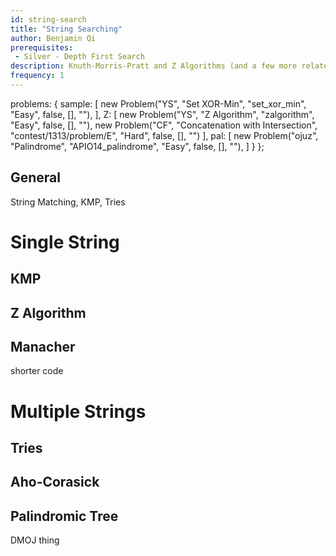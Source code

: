 ```yaml
---
id: string-search
title: "String Searching"
author: Benjamin Qi
prerequisites:
 - Silver - Depth First Search
description: Knuth-Morris-Pratt and Z Algorithms (and a few more related topics).
frequency: 1
---
```


  problems: {
    sample: [
      new Problem("YS", "Set XOR-Min", "set_xor_min", "Easy", false, [], ""),
    ],
    Z: [
      new Problem("YS", "Z Algorithm", "zalgorithm", "Easy", false, [], ""),
      new Problem("CF", "Concatenation with Intersection", "contest/1313/problem/E", "Hard", false, [], "")
    ],
    pal: [
      new Problem("ojuz", "Palindrome", "APIO14_palindrome", "Easy", false, [], ""),
    ]
  }
};

## General

<Resources>
  <Resource source="CPC" title="11 - Strings" url="11_strings">String Matching, KMP, Tries</Resource>
</Resources>

# Single String

## KMP

<Resources>
  <Resource source="cp-algo" title="Prefix Function" url="prefix-function.html"></Resource>
  <Resource source="PAPS" title="14.2 - String Matching"></Resource>
  <Resource source="GFG" title="KMP Algorithm" url="searching-for-patterns-set-2-kmp-algorithm"></Resource>
  <Resource source="TC" title="String Searching" url="introduction-to-string-searching-algorithms"></Resource>
</Resources>


## Z Algorithm

<Problems problems={metadata.problems.Z} />

<Resources>
  <Resource source="cp-algo" title="Z Function" url="z-function.html"></Resource>
  <Resource source="CPH" title="26.4 - Z-algorithm"></Resource>
  <Resource source="CF" title="Z Algorithm" url="blog/entry/3107"></Resource>
</Resources>

## Manacher

<Resources>
  <Resource source="HR" title="Manacher's Algorithm" url="https://www.hackerrank.com/topics/manachers-algorithm"></Resource>
  <Resource source="CF" title="adamant - Manacher's algorithm and code readability" url="blog/entry/12143" starred>shorter code</Resource>
  <Resource source="cp-algo" title="Manacher's Algorithm" url="string/manacher.html"></Resource>
</Resources>

# Multiple Strings

## Tries

<Problems problems={metadata.problems.sample} />

<Resources>
  <Resource source="CPH" title="26.2"></Resource>
  <Resource source="CF" title="Algorithm Gym" url="blog/entry/15729"></Resource>
  <Resource source="PAPS" title="14.1 - Tries"></Resource>
</Resources>

## Aho-Corasick

<Resources>
  <Resource source="cp-algo" title="Aho Corasick" url="string/aho_corasick.html"></Resource>
  <Resource source="CF" title="adamant - Aho-Corasick" url="blog/entry/14854"></Resource>
  <Resource source="GFG" title="Aho-Corasick for Pattern Searching" url="aho-corasick-algorithm-pattern-searching"></Resource>
</Resources>

## Palindromic Tree

<Problems problems={metadata.problems.pal} />

<Resources>
  <Resource source="CF" title="adamant - Palindromic Tree" url="blog/entry/13959"></Resource>
</Resources>

DMOJ thing
